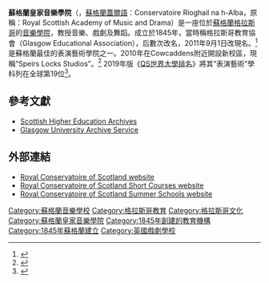 {{Infobox University
|name = 蘇格蘭皇家音樂學院<br/>The Royal Conservatoire <br> of Scotland
|latin_name =
|image_name = Royal_Scottish_Academy_of_Music_and_Drama.jpg
|caption = 學院前門
|image_size = 250px
|motto =
|mottoeng =
|established = 1993年獲頒發學位許可<br>1845年，格拉斯哥教育協會
|type = 公立[[音樂學院|音樂學院]]
|endowment =
|staff =
|chancellor =
|principal = 
Jeffrey Sharkey|rector =
| students       = {{HESA student population|INSTID=0101}}（{{HESA year}}）<ref name="HESA citation">{{HESA citation}}</ref>
| undergrad      = {{HESA undergraduate population|INSTID=0101}}（{{HESA year}}）<ref name="HESA citation"/>
| postgrad       = {{HESA postgraduate population|INSTID=0101}}（{{HESA year}}）<ref name="HESA citation"/>
|colours = {{colorbox|#000000}} {{colorbox|#ffffff}}
|city = [[蘇格蘭|蘇格蘭]][[格拉斯哥|格拉斯哥]]
|country = {{GBR}}
|campus = 
|free_label =
|free =
|affiliations = [[Conservatoires_UK|Conservatoires UK]]，Association of European Conservatoires，Conference of Drama Schools
|website = [http://www.rcs.ac.uk rcs.ac.uk]
|logo = [[File:Royal_conservat_scotl_logo.png|150px]]
}}

'''蘇格蘭皇家音樂學院'''（{{lang-en|Royal Conservatoire of Scotland}}，[[蘇格蘭蓋爾語|蘇格蘭蓋爾語]]：Conservatoire Rìoghail na h-Alba，原稱：Royal Scottish Academy of Music and Drama）是一座位於[[蘇格蘭|蘇格蘭]][[格拉斯哥|格拉斯哥]]的[[音樂學院|音樂學院]]，教授音樂、戲劇及舞蹈。成立於1845年，當時稱格拉斯哥教育協會（Glasgow Educational Association），后數次改名，2011年9月1日改現名。<ref>{{Cite web |url=http://www.rsamd.ac.uk/academy/royalconservatoire/ |title=RSAMD renaming |access-date=2013-11-05 |archive-date=2011-04-30 |archive-url=https://web.archive.org/web/20110430000431/http://www.rsamd.ac.uk/academy/royalconservatoire |dead-url=no }}</ref>  是蘇格蘭最佳的表演藝術學院之一。2010年在Cowcaddens附近開設新校區，現稱“Speirs Locks Studios”。<ref>{{Cite web |url=http://www.heraldscotland.com/arts-ents/more-arts-entertainment-news/inside-the-rsamd-s-speirs-locks-studios-1.1065168 |title=Speirs Locks Studios |access-date=2013-11-05 |archive-date=2013-11-05 |archive-url=https://web.archive.org/web/20131105104843/http://www.heraldscotland.com/arts-ents/more-arts-entertainment-news/inside-the-rsamd-s-speirs-locks-studios-1.1065168 |dead-url=no }}</ref>
2019年版《[[QS世界大學排名|QS世界大學排名]]》將其“表演藝術”學科列在全球第19位<ref>{{cite web|url=https://www.topuniversities.com/universities/royal-conservatoire-scotland-formerly-royal-scottish-academy-music-drama|title=Royal Conservatoire of Scotland|publisher=QS|access-date=2019-11-06|archive-date=2021-01-26|archive-url=https://web.archive.org/web/20210126221228/https://www.topuniversities.com/universities/royal-conservatoire-scotland-formerly-royal-scottish-academy-music-drama|dead-url=no}}</ref>。

==參考文獻==
{{Reflist}}
* [http://www.gashe.ac.uk/ Scottish Higher Education Archives] {{Wayback|url=http://www.gashe.ac.uk/ |date=20181111231430 }}
* [https://web.archive.org/web/20060925021205/http://www.archives.gla.ac.uk/about/dunaskin/apr2002/rsamd.html Glasgow University Archive Service]

==外部連結==
* [http://www.rcs.ac.uk Royal Conservatoire of Scotland website] {{Wayback|url=http://www.rcs.ac.uk/ |date=20210505171451 }}
* [http://www.rcs.ac.uk/shortcourses/ Royal Conservatoire of Scotland Short Courses website] {{Wayback|url=http://www.rcs.ac.uk/shortcourses/ |date=20160310134727 }}
* [http://www.rcs.ac.uk/shortcourses/summerschools/ Royal Conservatoire of Scotland Summer Schools website] {{Wayback|url=http://www.rcs.ac.uk/shortcourses/summerschools/ |date=20140527095854 }}

{{英國大學}}
[[Category:蘇格蘭音樂學校|Category:蘇格蘭音樂學校]]
[[Category:格拉斯哥教育|Category:格拉斯哥教育]]
[[Category:格拉斯哥文化|Category:格拉斯哥文化]]
[[Category:蘇格蘭皇家音樂學院|Category:蘇格蘭皇家音樂學院]]
[[Category:1845年創建的教育機構|Category:1845年創建的教育機構]]
[[Category:1845年蘇格蘭建立|Category:1845年蘇格蘭建立]]
[[Category:英國戲劇學校|Category:英國戲劇學校]]
